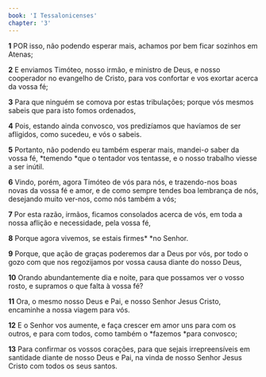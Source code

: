 ```yaml
---
book: 'I Tessalonicenses'
chapter: '3'
---
```


**1** POR isso, não podendo esperar mais, achamos por bem ficar sozinhos em Atenas;

**2** E enviamos Timóteo, nosso irmão, e ministro de Deus, e nosso cooperador no evangelho de Cristo, para vos confortar e vos exortar acerca da vossa fé;

**3** Para que ninguém se comova por estas tribulações; porque vós mesmos sabeis que para isto fomos ordenados,

**4** Pois, estando ainda convosco, vos predizíamos que havíamos de ser afligidos, como sucedeu, e vós o sabeis.

**5** Portanto, não podendo eu também esperar mais, mandei-_o_ saber da vossa fé, *temendo *que o tentador vos tentasse, e o nosso trabalho viesse a ser inútil.

**6** Vindo, porém, agora Timóteo de vós para nós, e trazendo-nos boas novas da vossa fé e amor, e de como sempre tendes boa lembrança de nós, desejando muito ver-nos, como nós também a vós;

**7** Por esta razão, irmãos, ficamos consolados acerca de vós, em toda a nossa aflição e necessidade, pela vossa fé,

**8** Porque agora vivemos, se estais firmes\* \*no Senhor.

**9** Porque, que ação de graças poderemos dar a Deus por vós, por todo o gozo com que nos regozijamos por vossa causa diante do nosso Deus,

**10** Orando abundantemente dia e noite, para que possamos ver o vosso rosto, e supramos o que falta à vossa fé?

**11** Ora, o mesmo nosso Deus e Pai, e nosso Senhor Jesus Cristo, encaminhe a nossa viagem para vós.

**12** E o Senhor vos aumente, e faça crescer em amor uns para com os outros, e para com todos, como também o *fazemos *para convosco;

**13** Para confirmar os vossos corações, para que sejais irrepreensíveis em santidade diante de nosso Deus e Pai, na vinda de nosso Senhor Jesus Cristo com todos os seus santos.
